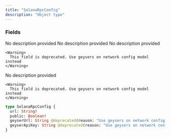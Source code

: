 ```yaml
---
title: "SolanaRpcConfig"
description: "Object type"
---
```


### Fields

<ResponseField name="url" type="String!" required>
  No description provided
</ResponseField>

<ResponseField name="public" type="Boolean!" required>
  No description provided
</ResponseField>

<ResponseField name="geyserUrl" type="String">
  No description provided
    
    <Warning>
      This field is deprecated. Use geysers on network config model instead
    </Warning>
</ResponseField>

<ResponseField name="geyserApiKey" type="String">
  No description provided
    
    <Warning>
      This field is deprecated. Use geysers on network config model instead
    </Warning>
</ResponseField>


```graphql SolanaRpcConfig
type SolanaRpcConfig {
  url: String!
  public: Boolean!
  geyserUrl: String @deprecated(reason: "Use geysers on network config model instead")
  geyserApiKey: String @deprecated(reason: "Use geysers on network config model instead")
}
```
